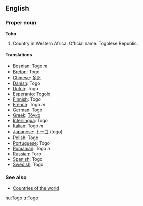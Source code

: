 ==English==

===Proper noun===
'''Toho'''
# Country in Western Africa. Official name: Togolese Republic.

====Translations====

*[[Bosnian]]: Togo ''m''
*[[Breton]]: Togo
*[[Chinese]]: [[多哥]]
*[[Danish]]: Togo
*[[Dutch]]: Togo
*[[Esperanto]]: [[Togolo]]
*[[Finnish]]: Togo
*[[French]]: Togo ''m''
*[[German]]: Togo
*[[Greek]]: [[Τόγκο]]
*[[Interlingua]]: Togo
*[[Italian]]: Togo ''m''
*[[Japanese]]: [[トーゴ]] (tōgo)
*[[Polish]]: Togo
*[[Portuguese]]: Togo
*[[Romanian]]: Togo ''n''
*[[Russian]]: Того
*[[Spanish]]: Togo
*[[Swedish]]: Togo

===See also===
* [[Countries of the world]]

[[hu:Togo]]
[[tr:Togo]]